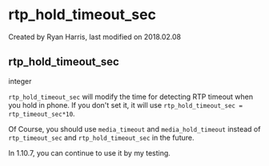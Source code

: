 
# rtp_hold_timeout_sec 

 Created by  Ryan Harris, last modified on 2018.02.08

## rtp_hold_timeout_sec

integer

`rtp_hold_timeout_sec` will modify the time for detecting RTP timeout when you hold in phone. If you don't set it, it will use `rtp_hold_timeout_sec = rtp_timeout_sec*10`.

Of Course, you should use `media_timeout` and `media_hold_timeout` instead of `rtp_timeout_sec` and `rtp_hold_timeout_sec` in the future.

In 1.10.7, you can continue to use it by my testing.


